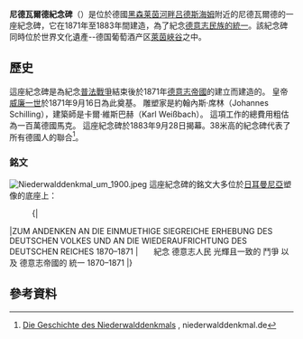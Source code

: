 {{noteTA
|G1=DE
|G2-PP
|G3=Unit
}}

{{Infobox monument
| name          = 尼德瓦爾德紀念碑
| native_name   = Niederwalddenkmal
| image         = Niederwalddenkmal ohne Personen.jpg
| caption       = 2015年的尼德瓦爾德紀念碑
| location      = 莱茵河畔吕德斯海姆
| designer      = 約翰內斯·席林（Johannes Schilling），卡爾·維斯巴赫（Karl Weißbach）
| type          = 
| material      = 
| length        = 
| width         = 
| height        = {{convert|38|m|ft}} 
| begin         = 1871
| complete      = 1883
| open          = 
| restore       = 
| dismantled    = 
| dedicated_to  =1871年的德國統一
| map_name     = Germany #Hesse
| map_text      = 
| map_width     = 
| relief        = 
| coordinates   = {{coord|49|58|51|N|7|53|59|E|type:landmark_scale:2000|display=title,inline}}
| website       = [http://www.niederwalddenkmal.de/ niederwalddenkmal.de/]
| extra         = 
}}

'''尼德瓦爾德紀念碑'''（{{lang-de|Niederwalddenkmal}}）是位於德國[[黑森|黑森]][[莱茵河畔吕德斯海姆|莱茵河畔吕德斯海姆]]附近的尼德瓦爾德的一座紀念碑，它在1871年至1883年間建造，為了紀念[[德意志统一|德意志民族的統一]]。該紀念碑同時位於世界文化遺產--德国葡萄酒产区[[萊茵峽谷|萊茵峽谷]]之中。

== 歷史 ==
這座紀念碑是為紀念[[普法戰爭|普法戰爭]]結束後於1871年[[德意志帝國|德意志帝國]]的建立而建造的。 皇帝[[威廉一世_(德国)|威廉一世]]於1871年9月16日為此奠基。 雕塑家是約翰內斯·席林（Johannes Schilling），建築師是卡爾·維斯巴赫（Karl Weißbach）。 這項工作的總費用粗估為一百萬德國馬克。 這座紀念碑於1883年9月28日揭幕。38米高的紀念碑代表了所有德國人的聯合<ref>[http://www.niederwalddenkmal.de/das-niederwalddenkmal/die-geschichte-des-niederwalddenkmals/ Die Geschichte des Niederwalddenkmals] {{Wayback|url=http://www.niederwalddenkmal.de/das-niederwalddenkmal/die-geschichte-des-niederwalddenkmals/ |date=20210212232002 }}, niederwalddenkmal.de</ref>。
=== 銘文 ===
[[File:Niederwalddenkmal_um_1900.jpeg|thumb]]
這座紀念碑的銘文大多位於[[日耳曼妮娅|日耳曼尼亞]]塑像的底座上：
:{|
|<poem>ZUM ANDENKEN
AN DIE EINMUETHIGE
SIEGREICHE ERHEBUNG
DES DEUTSCHEN VOLKES
UND AN DIE
WIEDERAUFRICHTUNG
DES DEUTSCHEN REICHES
1870–1871</poem>
|<poem style="margin-left: 2em;">紀念
德意志人民
光輝且一致的
鬥爭
以及
德意志帝國的
統一
1870–1871</poem>
|}

== 參考資料 ==
{{Reflist|2}}